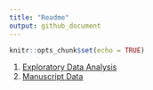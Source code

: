 ```yaml
---
title: "Readme"
output: github_document
---
```


```r
knitr::opts_chunk$set(echo = TRUE)
```

1. [Exploratory Data Analysis](https://bgulbis.github.io/Heparin_SCD/report/alcalde_plots.html)
1. [Manuscript Data](https://bgulbis.github.io/Heparin_SCD/report/manuscript_data.html)

